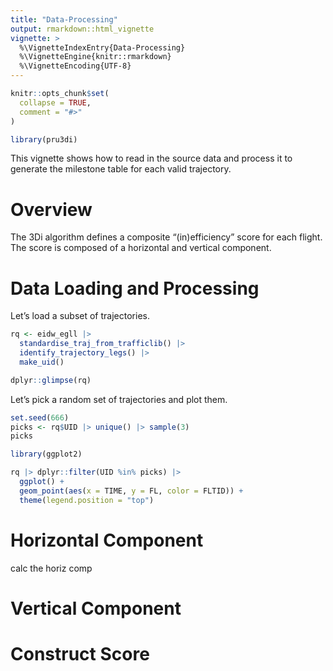 ```yaml
---
title: "Data-Processing"
output: rmarkdown::html_vignette
vignette: >
  %\VignetteIndexEntry{Data-Processing}
  %\VignetteEngine{knitr::rmarkdown}
  %\VignetteEncoding{UTF-8}
---
```


```r
knitr::opts_chunk$set(
  collapse = TRUE,
  comment = "#>"
)
```

```r
library(pru3di)
```

This vignette shows how to read in the source data and process it to generate the milestone table for each valid trajectory.

# Overview

The 3Di algorithm defines a composite "(in)efficiency" score for each flight.
The score is composed of a horizontal and vertical component.

# Data Loading and Processing

Let's load a subset of trajectories.

```r
rq <- eidw_egll |> 
  standardise_traj_from_trafficlib() |> 
  identify_trajectory_legs() |> 
  make_uid()

dplyr::glimpse(rq)
```

Let's pick a random set of trajectories and plot them.

```r
set.seed(666)
picks <- rq$UID |> unique() |> sample(3)
picks
```

```r
library(ggplot2)

rq |> dplyr::filter(UID %in% picks) |> 
  ggplot() +
  geom_point(aes(x = TIME, y = FL, color = FLTID)) +
  theme(legend.position = "top")
```


# Horizontal Component

calc the horiz comp

# Vertical Component

# Construct Score
